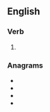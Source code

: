==English==

===Verb===
{{head|en|verb form}}

# {{en-past of|recuse}}

===Anagrams===
* {{l|en|reduces}}
* {{l|en|rescued}}
* {{l|en|secured}}
* {{l|en|seducer}}